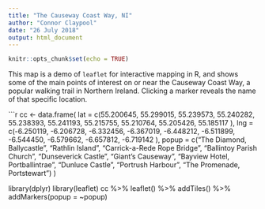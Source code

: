 ```yaml
---
title: "The Causeway Coast Way, NI"
author: "Connor Claypool"
date: "26 July 2018"
output: html_document
---
```


```r
knitr::opts_chunk$set(echo = TRUE)
```

This map is a demo of `leaflet` for interactive mapping in R, and shows some of the main points of interest on or near the Causeway Coast Way, a popular walking trail in Northern Ireland. Clicking a marker reveals the name of that specific location.

```r

cc <- data.frame(
    lat = c(55.200645,
            55.299015,
            55.239573,
            55.240282,
            55.238393,
            55.241193,
            55.215755,
            55.210764,
            55.205426,
            55.185117
            ),
    lng = c(-6.250119,
            -6.206728,
            -6.332456,
            -6.367019,
            -6.448212,
            -6.511899,
            -6.544450,
            -6.579662,
            -6.657812,
            -6.719142
            ),
    popup = c("The Diamond, Ballycastle",
              "Rathlin Island",
              "Carrick-a-Rede Rope Bridge",
              "Ballintoy Parish Church",
              "Dunseverick Castle",
              "Giant's Causeway",
              "Bayview Hotel, Portballintrae",
              "Dunluce Castle",
              "Portrush Harbour",
              "The Promenade, Portstewart")
)

library(dplyr)
library(leaflet)
cc %>% leaflet() %>% addTiles() %>% addMarkers(popup = ~popup)